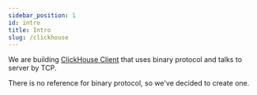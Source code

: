 ```yaml
---
sidebar_position: 1
id: intro
title: Intro
slug: /clickhouse
---
```


We are building [ClickHouse Client](https://github.com/go-faster/ch) that uses binary protocol and talks to server by TCP.

There is no reference for binary protocol, so we've decided to create one.
